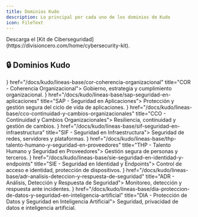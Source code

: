 ```yaml
---
title: Dominios Kudo
description: Lo principal por cada uno de los dominios de Kudo
icon: FileText
---
```



<Callout>
  Descarga el [Kit de Ciberseguridad](https://divisioncero.com/home/cybersecurity-kit).
</Callout>

## 🔒 Dominios Kudo

<Cards>
  <Card icon={<Building2 />} href="/docs/kudo/lineas-base/cor-coherencia-organizacional" title="COR - Coherencia Organizacional">
    Gobierno, estrategia y cumplimiento organizacional.
  </Card>
  <Card icon={<Shield />} href="/docs/kudo/lineas-base/sap-seguridad-en-aplicaciones" title="SAP - Seguridad en Aplicaciones">
    Protección y gestión segura del ciclo de vida de aplicaciones.
  </Card>
  <Card icon={<Repeat />} href="/docs/kudo/lineas-base/cco-continuidad-y-cambios-organizacionales" title="CCO - Continuidad y Cambios Organizacionales">
    Resiliencia, continuidad y gestión de cambios.
  </Card>
  <Card icon={<Server />} href="/docs/kudo/lineas-base/sif-seguridad-en-infraestructura" title="SIF - Seguridad en Infraestructura">
    Seguridad de redes, servidores y plataformas.
  </Card>
  <Card icon={<Users />} href="/docs/kudo/lineas-base/thp-talento-humano-y-seguridad-en-proveedores" title="THP - Talento Humano y Seguridad en Proveedores">
    Gestión segura de personas y terceros.
  </Card>
  <Card icon={<KeyRound />} href="/docs/kudo/lineas-base/sie-seguridad-en-identidad-y-endpoints" title="SIE - Seguridad en Identidad y Endpoints">
    Control de acceso e identidad, protección de dispositivos.
  </Card>
  <Card icon={<Activity />} href="/docs/kudo/lineas-base/adr-analisis-deteccion-y-respuesta-de-seguridad" title="ADR - Análisis, Detección y Respuesta de Seguridad">
    Monitoreo, detección y respuesta ante incidentes.
  </Card>
  <Card icon={<DatabaseZap />} href="/docs/kudo/lineas-base/dia-proteccion-de-datos-y-seguridad-en-inteligencia-artificial" title="DIA - Protección de Datos y Seguridad en Inteligencia Artificial">
    Seguridad, privacidad de datos e inteligencia artificial.
  </Card>
</Cards>

